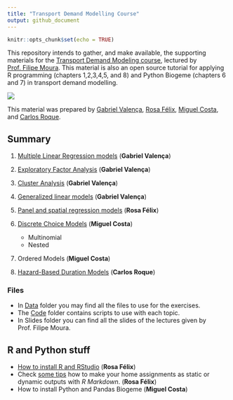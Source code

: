 ```yaml
---
title: "Transport Demand Modelling Course"
output: github_document
---
```


```r
knitr::opts_chunk$set(echo = TRUE)
```
This repository intends to gather, and make available, the supporting materials for the [Transport Demand Modeling course](https://fenix.tecnico.ulisboa.pt/disciplinas/MPTra/2020-2021/1-semestre/materiais-de-apoio), lectured by [Prof. Filipe Moura](https://ushift.tecnico.ulisboa.pt/team-filipe-moura/).
This material is also an open source tutorial for applying R programming (chapters 1,2,3,4,5, and 8) and Python Biogeme (chapters 6 and 7) in transport demand modelling.     


![](README_files/ISTlogo.png)

This material was prepared by [Gabriel Valença](https://ushift.tecnico.ulisboa.pt/team-gabriel-valenca/), [Rosa Félix](https://ushift.tecnico.ulisboa.pt/team-rosa-felix/), [Miguel Costa](https://ushift.tecnico.ulisboa.pt/team-miguel-costa/), and [Carlos Roque](https://ushift.tecnico.ulisboa.pt/team-carlos-roque/). 


## Summary

  1. [Multiple Linear Regression models](1-MultipleLinearRegression.md) (**Gabriel Valença**)
  2. [Exploratory Factor Analysis](2-FactorAnalysis.md) (**Gabriel Valença**)
  3. [Cluster Analysis](3-ClusterAnalysis.md) (**Gabriel Valença**)
  4. [Generalized linear models](4-GeneralizedLinearModels.md) (**Gabriel Valença**)
  5. [Panel and spatial regression models](5-PanelSpatialModels.md) (**Rosa Félix**)
  6. [Discrete Choice Models](6-DiscreteChoiceModels/) (**Miguel Costa**)
  
     * Multinomial
     * Nested
    
  7. Ordered Models (**Miguel Costa**)
  8. [Hazard-Based Duration Models](8-HazardBasedModels.md) (**Carlos Roque**)
  
### Files
* In [Data](Data/) folder you may find all the files to use for the exercises.   
* The [Code](Code/) folder contains scripts to use with each topic.
* In Slides folder you can find all the slides of the lectures given by Prof. Filipe Moura.

## R and Python stuff
* [How to install R and RStudio](0-InstallR.md) (**Rosa Félix**)
* Check [some tips](RMarkdownReports.md) how to make your home assignments as static or dynamic outputs with *R Markdown*. (**Rosa Félix**)
* How to install Python and Pandas Biogeme (**Miguel Costa**)


